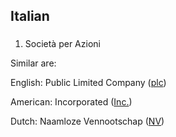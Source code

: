 ==Italian==
==={{initialism}}===
# Società per Azioni

Similar are:

English: Public Limited Company ([[plc]])

American: Incorporated ([[Inc.]])

Dutch: Naamloze Vennootschap ([[NV]])